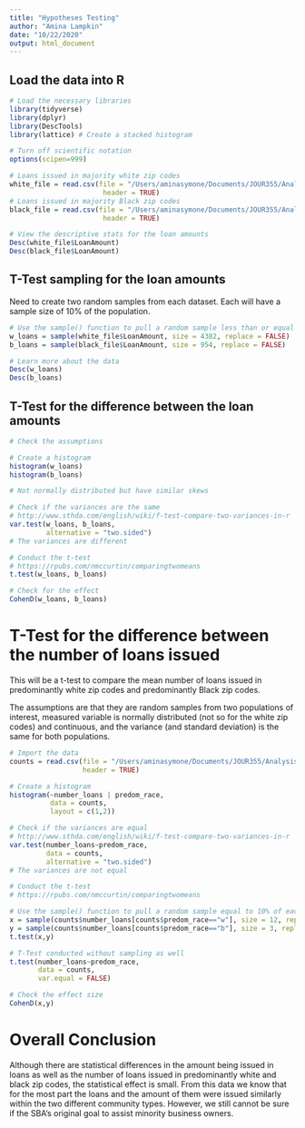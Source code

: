 ```yaml
---
title: "Hypotheses Testing"
author: "Amina Lampkin"
date: "10/22/2020"
output: html_document
---
```


## Load the data into R
```r

# Load the necessary libraries
library(tidyverse)
library(dplyr)
library(DescTools)
library(lattice) # Create a stacked histogram

# Turn off scientific notation
options(scipen=999)

# Loans issued in majority white zip codes
white_file = read.csv(file = "/Users/aminasymone/Documents/JOUR355/Analysis/Zip Codes by Race:Ethnicity/white_zip_codes.csv", 
                       header = TRUE)
# Loans issued in majority Black zip codes
black_file = read.csv(file = "/Users/aminasymone/Documents/JOUR355/Analysis/Zip Codes by Race:Ethnicity/black_zip_codes.csv",
                       header = TRUE)

# View the descriptive stats for the loan amounts
Desc(white_file$LoanAmount)
Desc(black_file$LoanAmount)


```

## T-Test sampling for the loan amounts
Need to create two random samples from each dataset. Each will have a sample size of 10% of the population.
```r

# Use the sample() function to pull a random sample less than or equal to 10% of each population
w_loans = sample(white_file$LoanAmount, size = 4382, replace = FALSE)
b_loans = sample(black_file$LoanAmount, size = 954, replace = FALSE)

# Learn more about the data
Desc(w_loans)
Desc(b_loans)
```

## T-Test for the difference between the loan amounts
```r
# Check the assumptions

# Create a histogram
histogram(w_loans)
histogram(b_loans)

# Not normally distributed but have similar skews

# Check if the variances are the same
# http://www.sthda.com/english/wiki/f-test-compare-two-variances-in-r
var.test(w_loans, b_loans,
         alternative = "two.sided")
# The variances are different

# Conduct the t-test
# https://rpubs.com/nmccurtin/comparingtwomeans 
t.test(w_loans, b_loans)

# Check for the effect
CohenD(w_loans, b_loans)

```

# T-Test for the difference between the number of loans issued
This will be a t-test to compare the mean number of loans issued in predominantly white zip codes and predominantly Black zip codes. 

The assumptions are that they are random samples from two populations of interest, measured variable is normally distributed (not so for the white zip codes) and continuous, and the variance (and standard deviation) is the same for both populations. 

```r
# Import the data
counts = read.csv(file = "/Users/aminasymone/Documents/JOUR355/Analysis/Zip Codes by Race:Ethnicity/combined_w_b_number_loans.csv",
                  header = TRUE)

# Create a histogram
histogram(~number_loans | predom_race, 
          data = counts,
          layout = c(1,2))

# Check if the variances are equal
# http://www.sthda.com/english/wiki/f-test-compare-two-variances-in-r
var.test(number_loans~predom_race,
         data = counts,
         alternative = "two.sided")
# The variances are not equal

# Conduct the t-test
# https://rpubs.com/nmccurtin/comparingtwomeans 

# Use the sample() function to pull a random sample equal to 10% of each population
x = sample(counts$number_loans[counts$predom_race=="w"], size = 12, replace = FALSE)
y = sample(counts$number_loans[counts$predom_race=="b"], size = 3, replace = FALSE)
t.test(x,y)

# T-Test conducted without sampling as well
t.test(number_loans~predom_race, 
       data = counts,
       var.equal = FALSE)

# Check the effect size
CohenD(x,y)


```
# Overall Conclusion
Although there are statistical differences in the amount being issued in loans as well as the number of loans issued in predominantly white and black zip codes, the statistical effect is small. From this data we know that for the most part the loans and the amount of them were issued similarly within the two different community types. However, we still cannot be sure if the SBA's original goal to assist minority business owners. 




